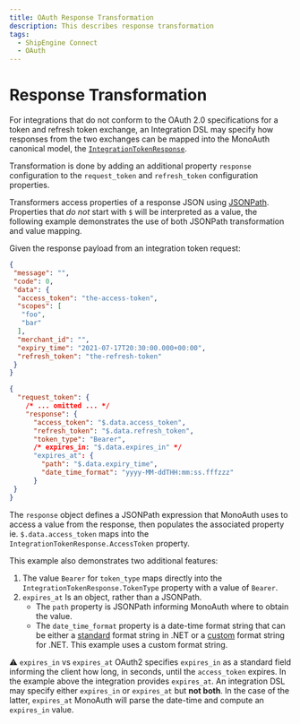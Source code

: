 ```yaml
---
title: OAuth Response Transformation
description: This describes response transformation
tags:
  - ShipEngine Connect
  - OAuth
---
```


# Response Transformation

For integrations that do not conform to the OAuth 2.0 specifications for
a token and refresh token exchange, an Integration DSL may specify how responses
from the two exchanges can be mapped into the MonoAuth canonical model, the
[`IntegrationTokenResponse`](../MonoAuth/Server/Data/IntegrationTokenResponse.cs).

Transformation is done by adding an additional property `response`
configuration to the `request_token` and `refresh_token` configuration
properties.

Transformers access properties of a response JSON using
[JSONPath](https://jsonpath.com/). Properties that _do not_ start with `$` will
be interpreted as a value, the following example demonstrates the use of both
JSONPath transformation and value mapping.

Given the response payload from an integration token request:

``` JSON
{
 "message": "",
 "code": 0,
 "data": {
  "access_token": "the-access-token",
  "scopes": [
   "foo",
   "bar"
  ],
  "merchant_id": "",
  "expiry_time": "2021-07-17T20:30:00.000+00:00",
  "refresh_token": "the-refresh-token"
 }
}
```

``` JSON
{
  "request_token": {
    /* ... omitted ... */
    "response": {      
      "access_token": "$.data.access_token",
      "refresh_token": "$.data.refresh_token",
      "token_type": "Bearer",
      /* expires_in: "$.data.expires_in" */
      "expires_at": {
        "path": "$.data.expiry_time",
        "date_time_format": "yyyy-MM-ddTHH:mm:ss.fffzzz"
      }
 }
}
```

The `response` object defines a JSONPath expression that MonoAuth
uses to access a value from the response, then populates the associated property
ie. `$.data.access_token` maps into the `IntegrationTokenResponse.AccessToken`
property.

This example also demonstrates two additional features:

1. The value `Bearer` for `token_type` maps directly into the
`IntegrationTokenResponse.TokenType` property with a value of `Bearer`.
1. `expires_at` Is an object, rather than a JSONPath.
    * The `path` property is JSONPath informing MonoAuth where to obtain the
    value.
    * The `date_time_format` property is a date-time format string that can be
    either a [standard](https://docs.microsoft.com/en-us/dotnet/standard/base-types/standard-date-and-time-format-strings) format string in .NET or a
    [custom](https://docs.microsoft.com/en-us/dotnet/standard/base-types/custom-date-and-time-format-strings) format string for .NET. This example
    uses a custom format string.

:warning: `expires_in` vs `expires_at` OAuth2 specifies `expires_in` as a standard
field informing the client how long, in seconds, until the `access_token`
expires. In the example above the integration provides `expires_at`. An integration
DSL may specify either `expires_in` or `expires_at` but **not both**. In the case 
of the latter, `expires_at` MonoAuth will parse the date-time and compute an
`expires_in` value.
<Pager
  prev="../index.mdx" prevTitle="Mono Auth Overview"
/>
